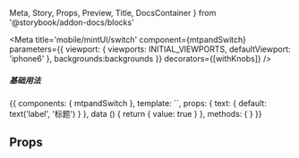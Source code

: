   Meta,
  Story,
  Props,
  Preview,
  Title,
  DocsContainer
} from '@storybook/addon-docs/blocks'







<Meta
  title='mobile/mintUI/switch'
  component={mtpandSwitch}
  parameters={{
    viewport: { viewports: INITIAL_VIEWPORTS, defaultViewport: 'iphone6' },
    backgrounds:backgrounds
  }}
  decorators={[withKnobs]}
/>

<Title>mtpandSwitch</Title>

##### 基础用法

<Preview>
  <Story name='基础用法' height='200px'>
    {{
      components: { mtpandSwitch },
      template: `<mtpand-switch :label="text"/>`,
      props: {
        text: {
          default: text('label', '标题')
        }
      },
      data () {
        return {
          value: true
        }
      },
      methods: {
      }
    }}
  </Story>
</Preview>

## Props

<Props of={mtpandSwitch} />
